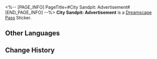 <%-- [PAGE_INFO]
PageTitle=#City Sandpit: Advertisement#
[END_PAGE_INFO] --%>
{{Stub|Location information}}
{{Item Infobox
|id          = 223603
|image       = Dreamscape Pass Sticker City Sandpit- Advertisement.png{{subst:void|<!--$UPLOAD:<<SpriteOutput/TravelBrochure/StickFigures/223603.png>-<Dreamscape Pass Sticker City Sandpit- Advertisement.png>-<Item Icons>>-->}}
|type        = Dreamscape Pass Sticker
|type2       = Nobodys In the Big Dream Stickers
|invCategory = 
|rarity      = 4
|effect      = 
|description = Digital stickers that can be used to decorate the pages of the Dreamtour Handbook. They come in many different styles.
|source1     = [[Explore the miniature model and reach its highest point using the Bubble Pinball Machine]]
}}
{{Description|You can't imagine what a fortune this advertising space costs.}}
'''City Sandpit: Advertisement''' is a [[Dreamscape Pass]] Sticker.

==Other Languages==
{{Other Languages
|en   = City Sandpit: Advertisement
|zhs  = 城市沙盘：广告
|zht  = 城市沙盤：廣告
|ja   = 箱庭都市：広告
|ko   = 도시 모형판: 광고
|es   = Maqueta de la ciudad: Anuncios publicitarios
|fr   = Maquette de la ville&nbsp;: Publicité
|ru   = Диорама города: Реклама
|th   = เมืองแซนด์บ็อกซ์: โฆษณา
|vi   = Sa Bàn Thành Phố: Quảng Cáo
|de   = Sandmodell der Stadt: Werbung
|id   = Miniatur Kota: Iklan
|pt   = Maquete da Cidade: Publicidade
}}

==Change History==
{{Change History|2.1}}